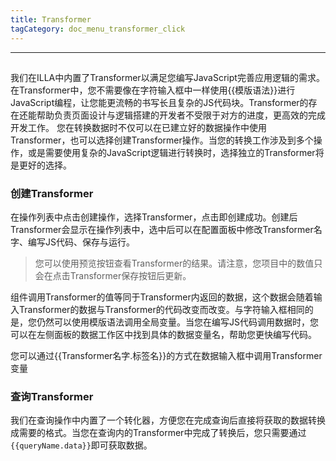 ```yaml
---
title: Transformer
tagCategory: doc_menu_transformer_click
---
```

---

## <Heading hidden>Transformer</Heading>

我们在ILLA中内置了Transformer以满足您编写JavaScript完善应用逻辑的需求。在Transformer中，您不需要像在字符输入框中一样使用{{模版语法}}进行JavaScript编程，让您能更流畅的书写长且复杂的JS代码块。Transformer的存在还能帮助负责页面设计与逻辑搭建的开发者不受限于对方的进度，更高效的完成开发工作。
您在转换数据时不仅可以在已建立好的数据操作中使用Transformer，也可以选择创建Transformer操作。当您的转换工作涉及到多个操作，或是需要使用复杂的JavaScript逻辑进行转换时，选择独立的Transformer将是更好的选择。

### 创建Transformer
在操作列表中点击创建操作，选择Transformer，点击即创建成功。创建后Transformer会显示在操作列表中，选中后可以在配置面板中修改Transformer名字、编写JS代码、保存与运行。

>您可以使用预览按钮查看Transformer的结果。请注意，您项目中的数值只会在点击Transformer保存按钮后更新。

组件调用Transformer的值等同于Transformer内返回的数据，这个数据会随着输入Transformer的数据与Transformer的代码改变而改变。与字符输入框相同的是，您仍然可以使用模版语法调用全局变量。当您在编写JS代码调用数据时，您可以在左侧面板的数据工作区中找到具体的数据变量名，帮助您更快编写代码。

[//]: # ([Image])

您可以通过{{Transformer名字.标签名}}的方式在数据输入框中调用Transformer变量

### 查询Transformer
我们在查询操作中内置了一个转化器，方便您在完成查询后直接将获取的数据转换成需要的格式。当您在查询内的Transformer中完成了转换后，您只需要通过`{{queryName.data}}`即可获取数据。

